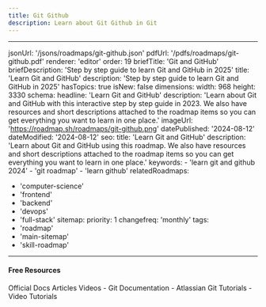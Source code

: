 ```yaml
---
title: Git Github
description: Learn about Git Github in Git
---
```

---
jsonUrl: '/jsons/roadmaps/git-github.json'
pdfUrl: '/pdfs/roadmaps/git-github.pdf'
renderer: 'editor'
order: 19
briefTitle: 'Git and GitHub'
briefDescription: 'Step by step guide to learn Git and GitHub in 2025'
title: 'Learn Git and GitHub'
description: 'Step by step guide to learn Git and GitHub in 2025'
hasTopics: true
isNew: false
dimensions:
  width: 968
  height: 3330
schema:
  headline: 'Learn Git and GitHub'
  description: 'Learn about Git and GitHub with this interactive step by step guide in 2023. We also have resources and short descriptions attached to the roadmap items so you can get everything you want to learn in one place.'
  imageUrl: 'https://roadmap.sh/roadmaps/git-github.png'
  datePublished: '2024-08-12'
  dateModified: '2024-08-12'
seo:
  title: 'Learn Git and GitHub'
  description: 'Learn about Git and GitHub using this roadmap. We also have resources and short descriptions attached to the roadmap items so you can get everything you want to learn in one place.'
  keywords:
    - 'learn git and github 2024'
    - 'git roadmap'
    - 'learn github'
relatedRoadmaps:
  - 'computer-science'
  - 'frontend'
  - 'backend'
  - 'devops'
  - 'full-stack'
sitemap:
  priority: 1
  changefreq: 'monthly'
tags:
  - 'roadmap'
  - 'main-sitemap'
  - 'skill-roadmap'
---

#### Free Resources

<Tabs defaultValue="official">
<TabsList>
<TabsTrigger value="official">Official Docs</TabsTrigger>
<TabsTrigger value="article">Articles</TabsTrigger>
<TabsTrigger value="video">Videos</TabsTrigger>
</TabsList>

<TabsContent value="official">
<Note type="note" title="official">
- <Link href="https://git-scm.com/docs">Git Documentation</Link>
</Note>
</TabsContent>
<TabsContent value="article">
<Note type="note" title="article">
- <Link href="https://www.atlassian.com/git/tutorials">Atlassian Git Tutorials</Link>
</Note>
</TabsContent>
<TabsContent value="video">
<Note type="note" title="video">
- <Link href="https://www.youtube.com/results?search_query=git+git-github+tutorial">Video Tutorials</Link>
</Note>
</TabsContent>
</Tabs>
